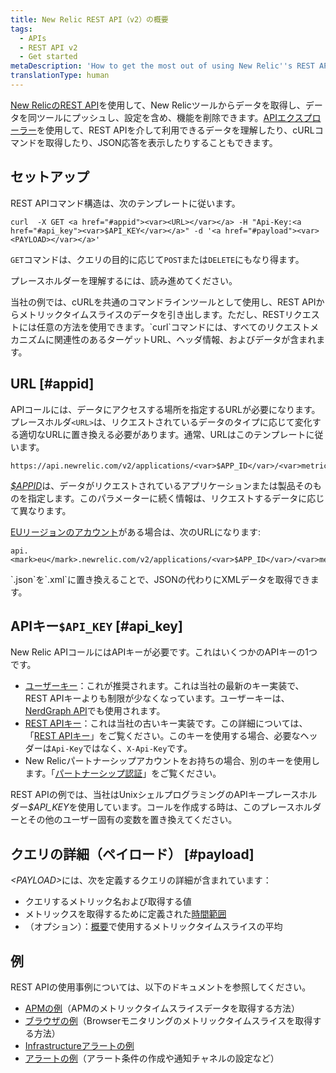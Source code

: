 ```yaml
---
title: New Relic REST API（v2）の概要
tags:
  - APIs
  - REST API v2
  - Get started
metaDescription: 'How to get the most out of using New Relic''s REST API (v2) , including a demo, setup and format requirements, and links to detailed examples.'
translationType: human
---
```


[New RelicのREST API](/docs/apis/getting-started/introduction-new-relic-apis)を使用して、New Relicツールからデータを取得し、データを同ツールにプッシュし、設定を含め、機能を削除できます。[APIエクスプローラー](/docs/apis/rest-api-v2/api-explorer-v2/getting-started-new-relics-api-explorer)を使用して、REST APIを介して利用できるデータを理解したり、cURLコマンドを取得したり、JSON応答を表示したりすることもできます。

## セットアップ

REST APIコマンド構造は、次のテンプレートに従います。

```
curl  -X GET <a href="#appid"><var><URL></var></a> -H "Api-Key:<a href="#api_key"><var>$API_KEY</var></a>" -d '<a href="#payload"><var><PAYLOAD></var></a>'
```

`GET`コマンドは、クエリの目的に応じて`POST`または`DELETE`にもなり得ます。

プレースホルダーを理解するには、読み進めてください。

<Callout variant="tip">
  当社の例では、cURLを共通のコマンドラインツールとして使用し、REST APIからメトリックタイムスライスのデータを引き出します。ただし、RESTリクエストには任意の方法を使用できます。`curl`コマンドには、すべてのリクエストメカニズムに関連性のあるターゲットURL、ヘッダ情報、およびデータが含まれます。
</Callout>

## URL [#appid]

APIコールには、データにアクセスする場所を指定するURLが必要になります。プレースホルダ`<URL>`は、リクエストされているデータのタイプに応じて変化する適切なURLに置き換える必要があります。通常、URLはこのテンプレートに従います。

```
https://api.newrelic.com/v2/applications/<var>$APP_ID</var>/<var>metrics/data.json</var>
```

<var>[$APPID](/docs/apis/rest-api-v2/requirements/finding-product-id)</var>は、データがリクエストされているアプリケーションまたは製品そのものを指定します。このパラメーターに続く情報は、リクエストするデータに応じて異なります。

[EUリージョンのアカウント](/docs/using-new-relic/welcome-new-relic/getting-started/introduction-eu-region-data-center)がある場合は、次のURLになります:

```
api.<mark>eu</mark>.newrelic.com/v2/applications/<var>$APP_ID</var>/<var>metrics/data.json</var>
```

<Callout variant="tip">
  `.json`を`.xml`に置き換えることで、JSONの代わりにXMLデータを取得できます。
</Callout>

## APIキー`$API_KEY` [#api_key]

New Relic APIコールにはAPIキーが必要です。これはいくつかのAPIキーの1つです。

* [ユーザーキー](/docs/apis/get-started/intro-apis/types-new-relic-api-keys#user-api-key)：これが推奨されます。これは当社の最新のキー実装で、REST APIキーよりも制限が少なくなっています。ユーザーキーは、[NerdGraph API](/docs/apis/nerdgraph/get-started/introduction-new-relic-nerdgraph)でも使用されます。
* [REST APIキー](/docs/apis/get-started/intro-apis/types-new-relic-api-keys#rest-api-key)：これは当社の古いキー実装です。この詳細については、「[REST APIキー](/docs/apis/get-started/intro-apis/types-new-relic-api-keys#rest-api-key)」をご覧ください。このキーを使用する場合、必要なヘッダーは`Api-Key`ではなく、`X-Api-Key`です。
* New Relicパートナーシップアカウントをお持ちの場合、別のキーを使用します。「[パートナーシップ認証](/docs/apis/rest-api-v2/get-started/admin-users-api-key-partnerships)」をご覧ください。

REST APIの例では、当社はUnixシェルプログラミングのAPIキープレースホルダー<var>$API_KEY</var>を使用しています。コールを作成する時は、このプレースホルダーとその他のユーザー固有の変数を置き換えてください。

## クエリの詳細（ペイロード） [#payload]

<var>&lt;PAYLOAD></var>には、次を定義するクエリの詳細が含まれています：

* クエリするメトリック名および取得する値
* メトリックスを取得するために定義された[時間範囲](/docs/apis/rest-api-v2/requirements/specifying-time-range-v2)
* （オプション）：[概要](/docs/apis/rest-api-v2/requirements/calculating-average-metric-values-summarize)で使用するメトリックタイムスライスの平均

## 例

REST APIの使用事例については、以下のドキュメントを参照してください。

* [APMの例](/docs/apis/rest-api-v2/application-examples-v2)（APMのメトリックタイムスライスデータを取得する方法）
* [ブラウザの例](/docs/apis/rest-api-v2/browser-examples-v2)（Browserモニタリングのメトリックタイムスライスを取得する方法）
* [Infrastructureアラートの例](/docs/infrastructure/new-relic-infrastructure/infrastructure-alert-conditions/rest-api-calls-new-relic-infrastructure-alerts)
* [アラートの例](/docs/alerts/new-relic-alerts/rest-api-alerts)（アラート条件の作成や通知チャネルの設定など）